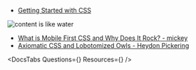 

<div className="beginner">

- [Getting Started with CSS](https://frontendmasters.com/courses/getting-started-css/)

</div>
<div className="intermediate">

![content is like water](https://www.mightyminnow.com/wp-content/uploads/2013/11/Content_is_like_water.png)

- [What is Mobile First CSS and Why Does It Rock? - mickey](https://www.mightyminnow.com/2013/11/what-is-mobile-first-css-and-why-does-it-rock/)
- [Axiomatic CSS and Lobotomized Owls - Heydon Pickering](https://alistapart.com/article/axiomatic-css-and-lobotomized-owls/)

</div>

<DocsTabs Questions={<Questions />} Resources={<Resources />} />

